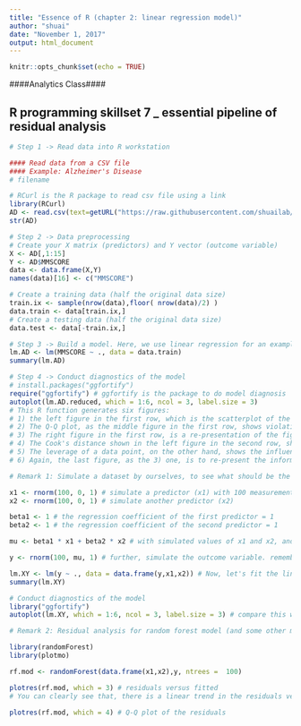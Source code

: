 ---
title: "Essence of R (chapter 2: linear regression model)"
author: "shuai"
date: "November 1, 2017"
output: html_document
---

```{r setup, include=FALSE}
knitr::opts_chunk$set(echo = TRUE)
```


####Analytics Class####

## R programming skillset 7 _ essential pipeline of residual analysis

```{r}
# Step 1 -> Read data into R workstation

#### Read data from a CSV file 
#### Example: Alzheimer's Disease
# filename

# RCurl is the R package to read csv file using a link
library(RCurl)
AD <- read.csv(text=getURL("https://raw.githubusercontent.com/shuailab/ind_498/master/resource/data/AD2.csv"))
str(AD)
```

```{r}
# Step 2 -> Data preprocessing 
# Create your X matrix (predictors) and Y vector (outcome variable)
X <- AD[,1:15]
Y <- AD$MMSCORE
data <- data.frame(X,Y)
names(data)[16] <- c("MMSCORE")

# Create a training data (half the original data size)
train.ix <- sample(nrow(data),floor( nrow(data)/2) )
data.train <- data[train.ix,]
# Create a testing data (half the original data size)
data.test <- data[-train.ix,]

```


```{r}
# Step 3 -> Build a model. Here, we use linear regression for an example
lm.AD <- lm(MMSCORE ~ ., data = data.train)
summary(lm.AD)
```



```{r}
# Step 4 -> Conduct diagnostics of the model
# install.packages("ggfortify")
require("ggfortify") # ggfortify is the package to do model diagnosis
autoplot(lm.AD.reduced, which = 1:6, ncol = 3, label.size = 3)
# This R function generates six figures:
# 1) the left figure in the first row, which is the scatterplot of the residuals versus fitted values of the outcome variable, it is supposed to show purely random distributions of the data points. In other words, any pattern that shows non-random characteristics, such as the curved relationship between the residuals and fitted values, and the unusual parallel lines of the data points, indicates deviance from the assumptions such as independence of the observations and constancy/homoscedasticity of the variance of the errors. 
# 2) The Q-Q plot, as the middle figure in the first row, shows violation of the normality assumption of the error term. And some particularly violating data points such as the data points 282 and 256 are labelled. 
# 3) The right figure in the first row, is a re-presentation of the figure in 1). As diagnostic figures are opportunistic efforts to identify problems (like doctors to see patients), seeing no problem usually doesn't mean really no problem. Thus, it is helpful to present the same information in multiple scales.
# 4) The Cook's distance shown in the left figure in the second row, shows the influential data points that have larger than average influence on the parameter estimation. The Cook's distance of a data point is built on the idea of how much change will be induced on the estimated parameters if the data point is deleted. 
# 5) The leverage of a data point, on the other hand, shows the influence of the data point in another way. Mathematically, the leverage of a data point is (???y ^_i)/(???y_i ), reflecting how sensitive the prediction on the data point by the model is decided by the observed outcome value y_i. In other words, what data point will result in high leverage value? For data points that are surrounded by many close-by data points, their leverages won't be large, since the impact of removal of them will be compensated by other similar data points in the nearby. Thus, we could infer that the data points that sparsely occupy their neighbor areas will have large leverages. These data points could either be outliers that severely derivate from the linear trend represented by the majority of the data points, or could be valuable data points that align with the linear trend but lack neighbor data points, and thus, changes on their observations will generate a large impact on the predictions on the data points nearby their locations. Thus, it is important to note that, a data point that is influential doesn't necessary imply that it is bad. It only suggests that some more in-depth examination of the data point is needed. 
# 6) Again, the last figure, as the 3) one, is to re-present the information in 4) and 5)

```



```{r}
# Remark 1: Simulate a dataset by ourselves, to see what should be the residual plots look like when there is no violation of the basic assumptions such as linearity, gausian error, independence of errors, etc.

x1 <- rnorm(100, 0, 1) # simulate a predictor (x1) with 100 measurements from a normal distribution, while mean = 0 and std = 1. rnorm() is the function to simulate from normal distribution
x2 <- rnorm(100, 0, 1) # simulate another predictor (x2)

beta1 <- 1 # the regression coefficient of the first predictor = 1
beta2 <- 1 # the regression coefficient of the second predictor = 1

mu <- beta1 * x1 + beta2 * x2 # with simulated values of x1 and x2, and the coefficients, we can calculate the mean levels of the outcome variable

y <- rnorm(100, mu, 1) # further, simulate the outcome variable. remember, y = f(x) + error. Here, the error term is N(0,1)

lm.XY <- lm(y ~ ., data = data.frame(y,x1,x2)) # Now, let's fit the linear regression model
summary(lm.XY) 

# Conduct diagnostics of the model
library("ggfortify")
autoplot(lm.XY, which = 1:6, ncol = 3, label.size = 3) # compare this with the results from a real-world data analysis

```


```{r}
# Remark 2: Residual analysis for random forest model (and some other models) using the r package plotmo

library(randomForest)
library(plotmo)

rf.mod <- randomForest(data.frame(x1,x2),y, ntrees =  100)

plotres(rf.mod, which = 3) # residuals versus fitted
# You can clearly see that, there is a linear trend in the residuals versus fitted. Which means, the random forest model is not sufficient (even with 100 trees) to fit the linear pattern in the data (tree models have the difficult to approximate linear lines!).

plotres(rf.mod, which = 4) # Q-Q plot of the residuals
```
